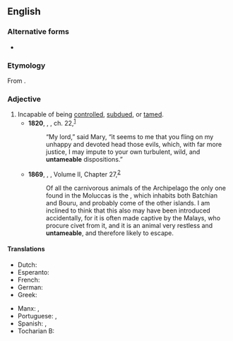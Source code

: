 ==English==

===Alternative forms===
* {{alter|en|untamable}}

===Etymology===
From {{af|en|un-|tame|-able}}.

===Adjective===
{{en-adj}}

# Incapable of being [[control]]led, [[subdue]]d, or [[tame]]d.
#* '''1820''', {{w|Walter Scott}}, ''{{w|The Abbot}}'', ch. 22,<sup>[http://www.gutenberg.org/files/6407/6407-h/6407-h.htm]</sup>
#*: “My lord,” said Mary, “it seems to me that you fling on my unhappy and devoted head those evils, which, with far more justice, I may impute to your own turbulent, wild, and '''untameable''' dispositions.”
#* '''1869''', {{w|Alfred Russel Wallace}}, ''{{w|The Malay Archipelago}}'', Volume II, Chapter 27,<sup>[http://www.gutenberg.org/files/2539/2539-8.txt]</sup>
#*: Of all the carnivorous animals of the Archipelago the only one found in the Moluccas is the {{taxlink|Viverra tangalunga|species|ver=210102}}, which inhabits both Batchian and Bouru, and probably come of the other islands. I am inclined to think that this also may have been introduced accidentally, for it is often made captive by the Malays, who procure civet from it, and it is an animal very restless and '''untameable''', and therefore likely to escape.

====Translations====
{{trans-top|cannot be tamed}}
* Dutch: {{t+|nl|ontembaar}}
* Esperanto: {{t|eo|nemalsovaĝigebla}}
* French: {{t+|fr|indomptable}}
* German: {{t+|de|unzähmbar}}
* Greek: {{t+|el|αδάμαστος}}
{{trans-mid}}
* Manx: {{t|gv|neusmaghtagh}}, {{t|gv|neuveeinagh}}
* Portuguese: {{t+|pt|indomável}}, {{t+|pt|esquivo}}
* Spanish: {{t+|es|indomable}}, {{t+|es|indómito}}
* Tocharian B: {{t|txb|ayātaitstse}}
{{trans-bottom}}